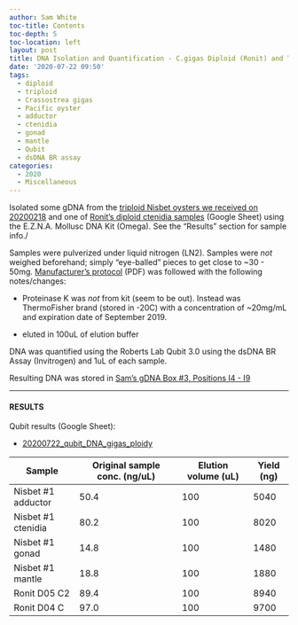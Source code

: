 ```yaml
---
author: Sam White
toc-title: Contents
toc-depth: 5
toc-location: left
layout: post
title: DNA Isolation and Quantification - C.gigas Diploid (Ronit) and Triploid (Nisbet)
date: '2020-07-22 09:50'
tags:
  - diploid
  - triploid
  - Crassostrea gigas
  - Pacific oyster
  - adductor
  - ctenidia
  - gonad
  - mantle
  - Qubit
  - dsDNA BR assay
categories:
  - 2020
  - Miscellaneous
---
```

Isolated some gDNA from the [triploid Nisbet oysters we received on 20200218](https://robertslab.github.io/sams-notebook/posts/2018/2018-02-28-samples-received-triploid-crassostrea-gigas-from-nisbet-oyster-company/) and one of [Ronit's diploid ctenidia samples](https://docs.google.com/spreadsheets/d/1QfEV4wUp3jgChxHhpaYsVswZEem3t3uQATNk4bB_XIU/edit) (Google Sheet) using the E.Z.N.A. Mollusc DNA Kit (Omega). See the "Results" section for sample info./

Samples were pulverized under liquid nitrogen (LN2). Samples were _not_ weighed beforehand; simply "eye-balled" pieces to get close to ~30 - 50mg. [Manufacturer's protocol](https://github.com/RobertsLab/resources/blob/master/protocols/Commercial_Protocols/Omega_Mollusc-DNA-Kit-Combo-May-2013-D3373.pdf) (PDF) was followed with the following notes/changes:

- Proteinase K was _not_ from kit (seem to be out). Instead was ThermoFisher brand (stored in -20C) with a concentration of ~20mg/mL and expiration date of September 2019.

- eluted in 100uL of elution buffer

DNA was quantified using the Roberts Lab Qubit 3.0 using the dsDNA BR Assay (Invitrogen) and 1uL of each sample.

Resulting DNA was stored in [Sam's gDNA Box #3, Positions I4 - I9](https://docs.google.com/spreadsheets/d/1SWzKMKh7LBOgTfvEhJamE6pZFsTpRXY7otzXUC5fZSM/edit?usp=sharing)


---

#### RESULTS

Qubit results (Google Sheet):

- [20200722_qubit_DNA_gigas_ploidy](https://docs.google.com/spreadsheets/d/1JhG0lAn9JjFQgJPjq67cOMrtqDT03nQuNSpRR_i7ojU/edit?usp=sharing)


| Sample             | Original sample conc. (ng/uL) | Elution volume (uL) | Yield (ng) |
|--------------------|-------------------------------|---------------------|------------|
| Nisbet #1 adductor | 50.4                          | 100                 | 5040       |
| Nisbet #1 ctenidia | 80.2                          | 100                 | 8020       |
| Nisbet #1 gonad    | 14.8                          | 100                 | 1480       |
| Nisbet #1 mantle   | 18.8                          | 100                 | 1880       |
| Ronit D05 C2       | 89.4                          | 100                 | 8940       |
| Ronit D04 C        | 97.0                          | 100                 | 9700       |
